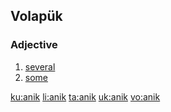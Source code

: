 {{also|änik}}
==Volapük==

===Adjective===
{{head|vo|adjective}}
# [[several]]
# [[some]]

[[ku:anik]]
[[li:anik]]
[[ta:anik]]
[[uk:anik]]
[[vo:anik]]